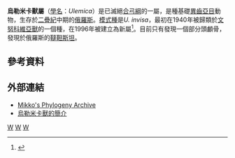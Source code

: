 {{Automatic Taxobox
| taxon = Ulemica
| authority = Ivakhnenko, 1996
| fossil_range = {{fossil_range|265}} 
| image_caption=烏勒米卡獸的想像圖
| image=Ulemica092hair.jpg
| type_species = '''烏勒米卡獸 ''Ulemica invisa'''''
| type_species_authority = Ivakhnenko, 1996 
}}

'''烏勒米卡獸屬'''（[[學名|學名]]：''Ulemica''）是已滅絕[[合弓綱|合弓綱]]的一屬，是種基礎[[異齒亞目|異齒亞目]]動物，生存於[[二疊紀|二疊紀]]中期的[[俄羅斯|俄羅斯]]。[[模式種|模式種]]是''U. invisa''，最初在1940年被歸類於[[文努科維亞獸|文努科維亞獸]]的一個種，在1996年被建立為新屬<ref name=IMF96>{{cite journal |last=Ivakhnenko |first=M. F. |year=1996 |title=Primitive anomodonts, venyukoviids, from the Late Permian of Eastern Europe |journal=Paleontological Journal |volume=30 |pages=575-582}}</ref>。目前只有發現一個部分頭顱骨，發現於俄羅斯的[[韃靼斯坦|韃靼斯坦]]。

==參考資料==
{{reflist}}

==外部連結==
* [http://www.helsinki.fi/~mhaaramo/metazoa/deuterostoma/chordata/synapsida/synapsida_index.html Mikko's Phylogeny Archive] {{Wayback|url=http://www.helsinki.fi/~mhaaramo/metazoa/deuterostoma/chordata/synapsida/synapsida_index.html |date=20100128000900 }}
*[http://www.palaeocritti.com/by-group/anomodontia/ulemica 烏勒米卡獸的簡介] {{Wayback|url=http://www.palaeocritti.com/by-group/anomodontia/ulemica |date=20141221132610 }}
{{異齒亞目|A.}}
{{Taxonbar}}
[[Category:異齒亞目|W]]
[[Category:二疊紀合弓類|W]]
[[Category:_1996年描述的分类群|W]]

{{synapsida-stub}}